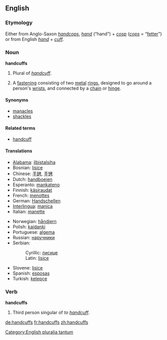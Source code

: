 ==English==

===Etymology===
Either from Anglo-Saxon ''[[handcops]]'', ''[[hand]]'' (“hand”) + ''[[cosp]]'' (''[[cops]]'' = “[[fetter]]”) or from English ''[[hand]]'' + ''[[cuff]]''.

===Noun===
{{wikipedia}}
'''handcuffs'''

# Plural of ''[[handcuff]]''.
# {{plurale tantum}} A [[fastening]] consisting of two [[metal]] [[ring]]s, designed to go around a person's [[wrist]]s, and connected by a [[chain]] or [[hinge]].

====Synonyms====
*[[manacles]]
*[[shackles]]

====Related terms====
*[[handcuff]]

====Translations====
{{top}}
*[[Alabama]]: [[ilbistalsiha]]
*Bosnian: [[lisice#Bosnian|lisice]] {{f}} {{p}}
*Chinese: [[手銬]], [[手铐]]
*Dutch: [[handboeien]]
*Esperanto: [[mankateno]]
*Finnish: [[käsiraudat]] {{p}}
*French: [[menottes]] {{f}} {{p}}
*German: [[Handschellen]] {{f}} {{p}}
*[[Interlingua]]: [[manica]]
*Italian: [[manette]] {{f}}
{{mid}}
*Norwegian: [[håndjern]] {{n}}
*Polish: [[kajdanki]] {{p}}
*Portuguese: [[algema]] {{m}}
*Russian: [[наручники]]
*Serbian:
*:Cyrillic: [[лисице#Serbian|лисице]] {{f}} {{p}}
*:Latin: [[lisice#Serbian|lisice]] {{f}} {{p}}
*Slovene: [[lisice]] {{f}} {{p}}
*Spanish: [[esposas]] {{f}} {{p}}
*Turkish: [[kelepçe]]
{{bottom}}

===Verb===
'''handcuffs'''

# Third person singular of ''to [[handcuff]]''.

[[Category:English pluralia tantum]]

[[de:handcuffs]]
[[fr:handcuffs]]
[[zh:handcuffs]]